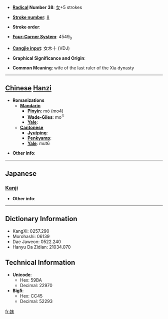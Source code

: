 * '''[[Wiktionary:Chinese radical index| Radical]] Number 38''': [[Wiktionary:Chinese radical index 女|女]]+5 strokes

* '''[[Wiktionary:Chinese total strokes index|Stroke number]]''': [[Wiktionary:Chinese total strokes index 8|8]]

* '''Stroke order''': 

* '''[[Wiktionary:Chinese four corner index|Four-Corner System]]''': 4549<sub>0</sub>

* '''[[Wiktionary:Chinese Cangjie index|Cangjie input]]''': 女木十 (VDJ)

* '''Graphical Significance and Origin''': 

* '''Common Meaning''': wife of the last ruler of the Xia dynasty

----

== [[Chinese]] [[Hanzi]] ==

* '''Romanizations'''
** '''[[Mandarin]]'''
*** '''[[Pinyin]]''': mò (mo4)
*** '''[[Wade-Giles]]''': mo<sup>4</sup>
*** '''[[Yale]]''': 
** '''[[Cantonese]]'''
*** '''[[Jyutping]]''':
*** '''[[Penkyamp]]''': 
*** '''[[Yale]]''': mut6

* '''Other info''': 

----

==Japanese==
===[[Kanji]]===
{{kanji|on readings=[[ばつ]] (batsu), [[まち]] (machi), [[まつ]] (matsu)
|kun readings=[[あざな]] (azana)
}}

* '''Other info''':  

----

== Dictionary Information ==

* KangXi: 0257.290
* Morohashi: 06139
* Dae Jaweon: 0522.240
* Hanyu Da Zidian: 21034.070

== Technical Information ==

* '''Unicode''':
** Hex: 59BA
** Decimal: 22970
* '''Big5''':
** Hex: CC45
** Decimal: 52293

[[fr:妺]]